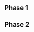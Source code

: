 {{DISPLAYTITLE:Bad Moon Rising 2: Doubles Pools}}{{SetGame|melee}}
{{Bad Moon Rising 2 Tabs|This=4}}
==Phase 1==
{{Box|start|padding=2em}}
{{HiddenSort|===A1===}}
{{GroupTableStart |Bracket A1|width=300px}}
{{DoublesGroupTableSlot|p1=Plup|p1flag=us|p2=Druggedfox|p2flag=us|win_m=2|lose_m=0|place=1|bg=up|go={{advance|Bad Moon Rising/2/Doubles Pools#Phase 2}}}}
{{DoublesGroupTableSlot|p1=Wenbobular|p1flag=us|p2=Cool Lime|p2flag=us|win_m=2|lose_m=0|place=1|bg=up|go={{advance|Bad Moon Rising/2/Doubles Pools#Phase 2}}}}
{{DoublesGroupTableSlot|p1=NIX|p1flag=us|p2=Cohenski|p2flag=us|win_m=2|lose_m=1|place=3|bg=stay|go={{advance|Bad Moon Rising/2/Doubles Pools#Phase 2}}}}
{{DoublesGroupTableSlot|p1=Saef|p1flag=us|p2=Dash|p2flag=us|win_m=2|lose_m=1|place=3|bg=stay|go={{advance|Bad Moon Rising/2/Doubles Pools#Phase 2}}}}
{{DoublesGroupTableSlot|p1=Swing|p1flag=us|p2=Roma|p2flag=us|win_m=2|lose_m=2|place=5|bg=down}}
{{DoublesGroupTableSlot|p1=Regi|p1flag=us|p2=Tyrone|p2flag=us|win_m=2|lose_m=2|place=5|bg=down}}
{{DoublesGroupTableSlot|p1=Spoon|p1flag=us|p2=Melos|p2flag=us|win_m=1|lose_m=2|place=7|bg=down}}
{{DoublesGroupTableSlot|p1=bonnup|p1flag=us|p2=AV Ultima|p2flag=us|win_m=1|lose_m=2|place=7|bg=down}}
{{DoublesGroupTableSlot|p1=ChatBot|p1flag=us|p2=Breaker|p2flag=us|win_m=0|lose_m=2|place=9|bg=down}}
{{DoublesGroupTableSlot|p1=Soup|p1flag=us|p2=willybfromthec|p2flag=us|win_m=0|lose_m=2|place=9|bg=down}}
{{GroupTableEnd}}
{{Box|break|padding=2em}}

{{HiddenSort|===A2===}}
{{GroupTableStart |Bracket A2|width=300px}}
{{DoublesGroupTableSlot|p1=Kevorkian|p1flag=us|p2=Qerb|p2flag=us|win_m=2|lose_m=0|place=1|bg=up|go={{advance|Bad Moon Rising/2/Doubles Pools#Phase 2}}}}
{{DoublesGroupTableSlot|p1=Hungrybox|p1flag=us|p2=Captain Crunch|p2flag=us|win_m=2|lose_m=0|place=1|bg=up|go={{advance|Bad Moon Rising/2/Doubles Pools#Phase 2}}}}
{{DoublesGroupTableSlot|p1=LSD|p1flag=us|p2=SmashBob SquarePants|p2flag=us|win_m=2|lose_m=1|place=3|bg=stay|go={{advance|Bad Moon Rising/2/Doubles Pools#Phase 2}}}}
{{DoublesGroupTableSlot|p1=David|p1flag=us|p2=Nimbus|p2flag=us|win_m=2|lose_m=1|place=3|bg=stay|go={{advance|Bad Moon Rising/2/Doubles Pools#Phase 2}}}}
{{DoublesGroupTableSlot|p1=Vondo|p1flag=us|p2=Photonic|p2flag=us|win_m=2|lose_m=2|place=5|bg=down}}
{{DoublesGroupTableSlot|p1=Full Mast|p1flag=us|p2=Stank LEAN|p2flag=us|win_m=2|lose_m=2|place=5|bg=down}}
{{DoublesGroupTableSlot|p1=Intepic|p1flag=us|p2=RubbahBand|p2flag=us|win_m=2|lose_m=2|place=7|bg=down}}
{{DoublesGroupTableSlot|p1=Simon|p1flag=us|p2=Slamburger Helper|p2flag=us|win_m=1|lose_m=2|place=7|bg=down}}
{{DoublesGroupTableSlot|p1=Refraction|p1flag=us|p2=Lautrec|p2flag=us|win_m=1|lose_m=2|place=9|bg=down}}
{{DoublesGroupTableSlot|p1=spooky|p1flag=us|p2=debby !|p2flag=us|win_m=0|lose_m=2|place=9|bg=down}}
{{DoublesGroupTableSlot|p1=ScaryGhst|p1flag=us|p2=NOTACOP|p2flag=us|win_m=0|lose_m=2|place=9|bg=down}}
{{GroupTableEnd}}
{{Box|break|padding=2em}}

{{HiddenSort|===A3===}}
{{GroupTableStart |Bracket A3|width=300px}}
{{DoublesGroupTableSlot|p1=iluvcrispix|p1flag=us|p2=Flow|p2flag=us|win_m=2|lose_m=0|place=1|bg=up|go={{advance|Bad Moon Rising/2/Doubles Pools#Phase 2}}}}
{{DoublesGroupTableSlot|p1=$mike|p1flag=us|p2=n0ne|p2flag=ni|win_m=2|lose_m=0|place=1|bg=up|go={{advance|Bad Moon Rising/2/Doubles Pools#Phase 2}}}}
{{DoublesGroupTableSlot|p1=Gato|p1flag=us|p2=Sharkz|p2flag=us|win_m=2|lose_m=1|place=3|bg=stay|go={{advance|Bad Moon Rising/2/Doubles Pools#Phase 2}}}}
{{DoublesGroupTableSlot|p1=Boyd|p1flag=us|p2=surf's up. hail satan.|p2flag=us|win_m=2|lose_m=1|place=3|bg=stay|go={{advance|Bad Moon Rising/2/Doubles Pools#Phase 2}}}}
{{DoublesGroupTableSlot|p1=Sampai|p1flag=us|p2=DAB|p2flag=us|win_m=3|lose_m=2|place=5|bg=down}}
{{DoublesGroupTableSlot|p1=Chi|p1flag=us|p2=jarrod|p2flag=us|win_m=2|lose_m=2|place=5|bg=down}}
{{DoublesGroupTableSlot|p1=BOOST!|p1flag=us|p2=SpaceJockey|p2flag=us|win_m=1|lose_m=2|place=7|bg=down}}
{{DoublesGroupTableSlot|p1=Ddrfreak|p1flag=us|p2=Poyos|p2flag=us|win_m=1|lose_m=2|place=7|bg=down}}
{{DoublesGroupTableSlot|p1=OGG|p1flag=us|p2=SneakyTurtle|p2flag=us|win_m=1|lose_m=2|place=9|bg=down}}
{{DoublesGroupTableSlot|p1=Wildtrap|p1flag=us|p2=Bel|p2flag=us|win_m=0|lose_m=2|place=9|bg=down}}
{{DoublesGroupTableSlot|p1=Ender|p1flag=us|p2=swiftzx|p2flag=us|win_m=0|lose_m=2|place=9|bg=down}}
{{GroupTableEnd}}
{{Box|break|padding=2em}}

{{HiddenSort|===A4===}}
{{GroupTableStart |Bracket A4|width=300px}}
{{DoublesGroupTableSlot|p1=KPAN|p1flag=us|p2=Cob|p2flag=us|win_m=2|lose_m=0|place=1|bg=up|go={{advance|Bad Moon Rising/2/Doubles Pools#Phase 2}}}}
{{DoublesGroupTableSlot|p1=Kaeon|p1flag=us|p2=Clementine|p2flag=us|win_m=2|lose_m=0|place=1|bg=up|go={{advance|Bad Moon Rising/2/Doubles Pools#Phase 2}}}}
{{DoublesGroupTableSlot|p1=Tyro|p1flag=us|p2=Red|p2flag=us|win_m=2|lose_m=1|place=3|bg=stay|go={{advance|Bad Moon Rising/2/Doubles Pools#Phase 2}}}}
{{DoublesGroupTableSlot|p1=Dark Hart|p1flag=us|p2=TwoferTuesday|p2flag=us|win_m=2|lose_m=1|place=3|bg=stay|go={{advance|Bad Moon Rising/2/Doubles Pools#Phase 2}}}}
{{DoublesGroupTableSlot|p1=Don Ross|p1flag=us|p2=GCS|p2flag=us|win_m=2|lose_m=2|place=5|bg=down}}
{{DoublesGroupTableSlot|p1=Forte|p1flag=us|p2=Wills|p2flag=us|win_m=2|lose_m=2|place=5|bg=down}}
{{DoublesGroupTableSlot|p1=Blue53|p1flag=us|p2=Tor|p2flag=us|win_m=1|lose_m=2|place=7|bg=down}}
{{DoublesGroupTableSlot|p1=Rooster|p1flag=us|p2=Menthol|p2flag=us|win_m=1|lose_m=2|place=7|bg=down}}
{{DoublesGroupTableSlot|p1=ImposterCauster|p1flag=us|p2=Solar|p2flag=us|win_m=0|lose_m=2|place=9|bg=down}}
{{DoublesGroupTableSlot|p1=BU$TA|p1flag=us|p2=$$$$|p2flag=us|win_m=0|lose_m=2|place=9|bg=down}}
{{GroupTableEnd}}
{{Box|break|padding=2em}}

{{HiddenSort|===B1===}}
{{GroupTableStart |Bracket B1|width=300px}}
{{DoublesGroupTableSlot|p1=Slox|p1flag=us|p2=Swedish Delight|p2flag=us|win_m=2|lose_m=0|place=1|bg=up|go={{advance|Bad Moon Rising/2/Doubles Pools#Phase 2}}}}
{{DoublesGroupTableSlot|p1=Karn|p1flag=us|p2=Tho|p2flag=us|win_m=2|lose_m=0|place=1|bg=up|go={{advance|Bad Moon Rising/2/Doubles Pools#Phase 2}}}}
{{DoublesGroupTableSlot|p1=Trix|p1flag=us|p2=Eric|p2flag=us|win_m=2|lose_m=1|place=3|bg=stay|go={{advance|Bad Moon Rising/2/Doubles Pools#Phase 2}}}}
{{DoublesGroupTableSlot|p1=Puddle|p1flag=us|p2=Peanutphobia|p2flag=us|win_m=2|lose_m=1|place=3|bg=stay|go={{advance|Bad Moon Rising/2/Doubles Pools#Phase 2}}}}
{{DoublesGroupTableSlot|p1=Silent Skyler|p1flag=us|p2=EMB|p2flag=us|win_m=3|lose_m=2|place=5|bg=down}}
{{DoublesGroupTableSlot|p1=Tiger|p1flag=us|p2=JBas|p2flag=us|win_m=2|lose_m=2|place=5|bg=down}}
{{DoublesGroupTableSlot|p1=Fajita|p1flag=us|p2=YOld|p2flag=us|win_m=1|lose_m=2|place=7|bg=down}}
{{DoublesGroupTableSlot|p1=LightRook|p1flag=us|p2=Aech|p2flag=us|win_m=1|lose_m=2|place=7|bg=down}}
{{DoublesGroupTableSlot|p1=Dad|p1flag=us|p2=CatsInTheBag|p2flag=us|win_m=1|lose_m=2|place=9|bg=down}}
{{DoublesGroupTableSlot|p1=Jay EmCee|p1flag=us|p2=Blasda|p2flag=us|win_m=0|lose_m=2|place=9|bg=down}}
{{DoublesGroupTableSlot|p1=Ninja Loper|p1flag=us|p2=acatnamedoj|p2flag=us|win_m=0|lose_m=2|place=9|bg=down}}
{{GroupTableEnd}}
{{Box|break|padding=2em}}

{{HiddenSort|===B2===}}
{{GroupTableStart |Bracket B2|width=300px}}
{{DoublesGroupTableSlot|p1=Colbol|p1flag=us|p2=dizzkidboogie|p2flag=us|win_m=2|lose_m=0|place=1|bg=up|go={{advance|Bad Moon Rising/2/Doubles Pools#Phase 2}}}}
{{DoublesGroupTableSlot|p1=stingers|p1flag=|p2=TAH.|p2flag=us|win_m=2|lose_m=0|place=1|bg=up|go={{advance|Bad Moon Rising/2/Doubles Pools#Phase 2}}}}
{{DoublesGroupTableSlot|p1=Haise|p1flag=us|p2=Twitch|p2flag=us|win_m=2|lose_m=1|place=3|bg=stay|go={{advance|Bad Moon Rising/2/Doubles Pools#Phase 2}}}}
{{DoublesGroupTableSlot|p1=Zepherz|p1flag=us|p2=Bl@ckchris|p2flag=us|win_m=2|lose_m=1|place=3|bg=stay|go={{advance|Bad Moon Rising/2/Doubles Pools#Phase 2}}}}
{{DoublesGroupTableSlot|p1=Pelipper|p1flag=us|p2=Music|p2flag=us|win_m=2|lose_m=2|place=5|bg=down}}
{{DoublesGroupTableSlot|p1=Who?|p1flag=us|p2=iKrager|p2flag=us|win_m=2|lose_m=2|place=5|bg=down}}
{{DoublesGroupTableSlot|p1=jkol323|p1flag=us|p2=Riblett|p2flag=us|win_m=2|lose_m=2|place=7|bg=down}}
{{DoublesGroupTableSlot|p1=Satchel|p1flag=us|p2=MarcoZimbabwe|p2flag=us|win_m=1|lose_m=2|place=7|bg=down}}
{{DoublesGroupTableSlot|p1=Jukes|p1flag=us|p2=Absolome|p2flag=us|win_m=1|lose_m=2|place=9|bg=down}}
{{DoublesGroupTableSlot|p1=Spilled Milk|p1flag=us|p2=beanhaüs|p2flag=us|win_m=0|lose_m=2|place=9|bg=down}}
{{DoublesGroupTableSlot|p1=JayV|p1flag=us|p2=Mayonnaise|p2flag=us|win_m=0|lose_m=2|place=9|bg=down}}
{{GroupTableEnd}}
{{Box|break|padding=2em}}

{{HiddenSort|===B3===}}
{{GroupTableStart |Bracket B3|width=300px}}
{{DoublesGroupTableSlot|p1=L0zR|p1flag=|p2=PPMD|p2flag=us|win_m=2|lose_m=0|place=1|bg=up|go={{advance|Bad Moon Rising/2/Doubles Pools#Phase 2}}}}
{{DoublesGroupTableSlot|p1=Rik|p1flag=us|p2=Lanceinthepants|p2flag=us|win_m=2|lose_m=0|place=1|bg=up|go={{advance|Bad Moon Rising/2/Doubles Pools#Phase 2}}}}
{{DoublesGroupTableSlot|p1=Jwilli|p1flag=us|p2=Slipnslide|p2flag=us|win_m=2|lose_m=1|place=3|bg=stay|go={{advance|Bad Moon Rising/2/Doubles Pools#Phase 2}}}}
{{DoublesGroupTableSlot|p1=Tylenol P-M|p1flag=us|p2=Cherryking14|p2flag=us|win_m=2|lose_m=1|place=3|bg=stay|go={{advance|Bad Moon Rising/2/Doubles Pools#Phase 2}}}}
{{DoublesGroupTableSlot|p1=SSBane|p1flag=us|p2=Hiro|p2flag=us|win_m=3|lose_m=2|place=5|bg=down}}
{{DoublesGroupTableSlot|p1=Arca|p1flag=us|p2=the spaceman|p2flag=us|win_m=2|lose_m=2|place=5|bg=down}}
{{DoublesGroupTableSlot|p1=Cold|p1flag=us|p2=Weis|p2flag=us|win_m=2|lose_m=2|place=7|bg=down}}
{{DoublesGroupTableSlot|p1=Captain Corona|p1flag=us|p2=Vianny|p2flag=us|win_m=1|lose_m=2|place=7|bg=down}}
{{DoublesGroupTableSlot|p1=QBorg|p1flag=us|p2=RBoy|p2flag=us|win_m=0|lose_m=2|place=9|bg=down}}
{{DoublesGroupTableSlot|p1=Weed|p1flag=us|p2=Keill|p2flag=us|win_m=0|lose_m=2|place=9|bg=down}}
{{DoublesGroupTableSlot|p1=Olea|p1flag=us|p2=r3d3j|p2flag=us|win_m=0|lose_m=2|place=9|bg=down}}
{{GroupTableEnd}}
{{Box|break|padding=2em}}

{{HiddenSort|===B4===}}
{{GroupTableStart |Bracket B4|width=300px}}
{{DoublesGroupTableSlot|p1=HiFi|p1flag=us|p2=ZENT|p2flag=us|win_m=2|lose_m=0|place=1|bg=up|go={{advance|Bad Moon Rising/2/Doubles Pools#Phase 2}}}}
{{DoublesGroupTableSlot|p1=JAGER|p1flag=ca|p2=moonpanda|p2flag=ca|win_m=2|lose_m=0|place=1|bg=up|go={{advance|Bad Moon Rising/2/Doubles Pools#Phase 2}}}}
{{DoublesGroupTableSlot|p1=Ryko|p1flag=us|p2=McNuggets|p2flag=us|win_m=4|lose_m=1|place=3|bg=stay|go={{advance|Bad Moon Rising/2/Doubles Pools#Phase 2}}}}
{{DoublesGroupTableSlot|p1=Zain|p1flag=us|p2=SypherPhoenix|p2flag=us|win_m=2|lose_m=1|place=3|bg=stay|go={{advance|Bad Moon Rising/2/Doubles Pools#Phase 2}}}}
{{DoublesGroupTableSlot|p1=A Really Mediocre Falco|p1flag=us|p2=eddie g.|p2flag=us|win_m=2|lose_m=2|place=5|bg=down}}
{{DoublesGroupTableSlot|p1=Exposed|p1flag=us|p2=Felipé|p2flag=us|win_m=2|lose_m=2|place=5|bg=down}}
{{DoublesGroupTableSlot|p1=Mystery|p1flag=us|p2=BilboSwagginz|p2flag=us|win_m=1|lose_m=2|place=7|bg=down}}
{{DoublesGroupTableSlot|p1=Axmos|p1flag=us|p2=INOT|p2flag=us|win_m=1|lose_m=2|place=7|bg=down}}
{{DoublesGroupTableSlot|p1=Rhythmus|p1flag=us|p2=Zen|p2flag=us|win_m=0|lose_m=2|place=9|bg=down}}
{{DoublesGroupTableSlot|p1=Pine|p1flag=us|p2=Badwolf|p2flag=us|win_m=0|lose_m=2|place=9|bg=down}}
{{DoublesGroupTableSlot|p1=Atomsk|p1flag=us|p2=mayb|p2flag=us|win_m=0|lose_m=2|place=9|bg=down}}
{{GroupTableEnd}}
{{Box|end}}

==Phase 2==
{{GroupTableSlotSmwInfo
|tourneylink=Bad Moon Rising/2
|tourneyname=Bad Moon Rising 2
|group_placements=5,7,9,13
|final_placements=9-12,13-16,17-24,25-32
}}{{Box|start|padding=2em}}
{{HiddenSort|===B1===}}
{{GroupTableStart |Bracket B1|width=300px}}
{{DoublesGroupTableSlot|p1=Plup|p1flag=us|p2=Druggedfox|p2flag=us|win_m=2|lose_m=0|place=1|bg=up|go={{advance|Bad Moon Rising/2/Doubles Bracket#Winners Bracket}}}}
{{DoublesGroupTableSlot|p1=Hungrybox|p1flag=us|p2=Captain Crunch|p2flag=us|win_m=2|lose_m=0|place=1|bg=up|go={{advance|Bad Moon Rising/2/Doubles Bracket#Winners Bracket}}}}
{{DoublesGroupTableSlot|p1=$mike|p1flag=us|p2=n0ne|p2flag=ni|win_m=2|lose_m=1|place=3|bg=stay|go={{advance|Bad Moon Rising/2/Doubles Bracket#Losers Bracket}}}}
{{DoublesGroupTableSlot|p1=KPAN|p1flag=us|p2=Cob|p2flag=us|win_m=2|lose_m=1|place=3|bg=stay|go={{advance|Bad Moon Rising/2/Doubles Bracket#Losers Bracket}}}}
{{DoublesGroupTableSlotSmw|p1=Saef|p1flag=us|p2=Dash|p2flag=us|win_m=3|lose_m=1|place=5|bg=down}}
{{DoublesGroupTableSlotSmw|p1=NIX|p1flag=us|p2=Cohenski|p2flag=us|win_m=3|lose_m=1|place=5|bg=down}}
{{DoublesGroupTableSlotSmw|p1=iluvcrispix|p1flag=us|p2=Flow|p2flag=us|win_m=1|lose_m=2|place=7|bg=down}}
{{DoublesGroupTableSlotSmw|p1=Wenbobular|p1flag=us|p2=Cool Lime|p2flag=us|win_m=1|lose_m=2|place=7|bg=down}}
{{DoublesGroupTableSlotSmw|p1=LSD|p1flag=us|p2=SmashBob SquarePants|p2flag=us|win_m=1|lose_m=1|place=9|bg=down}}
{{DoublesGroupTableSlotSmw|p1=Tyro|p1flag=us|p2=Red|p2flag=us|win_m=1|lose_m=1|place=9|bg=down}}
{{DoublesGroupTableSlotSmw|p1=Kevorkian|p1flag=us|p2=Qerb|p2flag=us|win_m=0|lose_m=2|place=9|bg=down}}
{{DoublesGroupTableSlotSmw|p1=Kaeon|p1flag=us|p2=Clementine|p2flag=us|win_m=0|lose_m=2|place=9|bg=down}}
{{DoublesGroupTableSlotSmw|p1=Gato|p1flag=us|p2=Sharkz|p2flag=us|win_m=0|lose_m=1|place=13|bg=down}}
{{DoublesGroupTableSlotSmw|p1=Boyd|p1flag=us|p2=surf's up. hail satan.|p2flag=us|win_m=0|lose_m=1|place=13|bg=down}}
{{DoublesGroupTableSlotSmw|p1=David|p1flag=us|p2=Nimbus|p2flag=us|win_m=0|lose_m=1|place=13|bg=down}}
{{DoublesGroupTableSlotSmw|p1=Dark Hart|p1flag=us|p2=TwoferTuesday|p2flag=us|win_m=0|lose_m=1|place=13|bg=down}}
{{GroupTableEnd}}
{{Box|break|padding=2em}}

{{HiddenSort|===C1===}}
{{GroupTableStart |Bracket C1|width=300px}}
{{DoublesGroupTableSlot|p1=Slox|p1flag=us|p2=Swedish Delight|p2flag=us|win_m=2|lose_m=0|place=1|bg=up|go={{advance|Bad Moon Rising/2/Doubles Bracket#Winners Bracket}}}}
{{DoublesGroupTableSlot|p1=Colbol|p1flag=us|p2=dizzkidboogie|p2flag=us|win_m=2|lose_m=0|place=1|bg=up|go={{advance|Bad Moon Rising/2/Doubles Bracket#Winners Bracket}}}}
{{DoublesGroupTableSlot|p1=Zain|p1flag=us|p2=SypherPhoenix|p2flag=us|win_m=4|lose_m=0|place=3|bg=stay|go={{advance|Bad Moon Rising/2/Doubles Bracket#Losers Bracket}}}}
{{DoublesGroupTableSlot|p1=L0zR|p1flag=us|p2=PPMD|p2flag=us|win_m=2|lose_m=1|place=3|bg=stay|go={{advance|Bad Moon Rising/2/Doubles Bracket#Losers Bracket}}}}
{{DoublesGroupTableSlotSmw|p1=HiFi|p1flag=us|p2=ZENT|p2flag=us|win_m=2|lose_m=2|place=5|bg=down}}
{{DoublesGroupTableSlotSmw|p1=JAGER|p1flag=ca|p2=moonpanda|p2flag=ca|win_m=1|lose_m=2|place=5|bg=down}}
{{DoublesGroupTableSlotSmw|p1=Karn|p1flag=us|p2=Tho|p2flag=us|win_m=1|lose_m=2|place=7|bg=down}}
{{DoublesGroupTableSlotSmw|p1=Rik|p1flag=us|p2=Lanceinthepants|p2flag=us|win_m=1|lose_m=2|place=7|bg=down}}
{{DoublesGroupTableSlotSmw|p1=Puddle|p1flag=us|p2=Peanutphobia|p2flag=us|win_m=1|lose_m=1|place=9|bg=down}}
{{DoublesGroupTableSlotSmw|p1=Trix|p1flag=us|p2=Eric|p2flag=us|win_m=1|lose_m=1|place=9|bg=down}}
{{DoublesGroupTableSlotSmw|p1=Ryko|p1flag=us|p2=McNuggets|p2flag=us|win_m=1|lose_m=1|place=9|bg=down}}
{{DoublesGroupTableSlotSmw|p1=stingers|p1flag=|p2=TAH.|p2flag=us|win_m=0|lose_m=2|place=9|bg=down}}
{{DoublesGroupTableSlotSmw|p1=Jwilli|p1flag=us|p2=Slipnslide|p2flag=us|win_m=0|lose_m=1|place=13|bg=down}}
{{DoublesGroupTableSlotSmw|p1=Haise|p1flag=us|p2=Twitch|p2flag=us|win_m=0|lose_m=1|place=13|bg=down}}
{{DoublesGroupTableSlotSmw|p1=Zepherz|p1flag=us|p2=Bl@ckchris|p2flag=us|win_m=0|lose_m=1|place=13|bg=down}}
{{DoublesGroupTableSlotSmw|p1=Tylenol P-M|p1flag=us|p2=Cherryking14|p2flag=us|win_m=0|lose_m=1|place=13|bg=down}}
{{GroupTableEnd}}
{{Box|end}}
